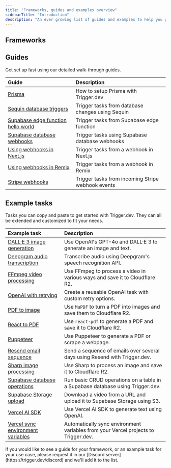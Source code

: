 ```yaml
---
title: "Frameworks, guides and examples overview"
sidebarTitle: "Introduction"
description: "An ever growing list of guides and examples to help you get setup with Trigger.dev."
---
```



## Frameworks

<CardGroup cols={3}>
  <CardBun />
  <CardNodejs />
  <CardNextjs />
  <CardRemix />
</CardGroup>

## Guides

Get set up fast using our detailed walk-through guides.

| Guide                                                                                      | Description                                       |
| :----------------------------------------------------------------------------------------- | :------------------------------------------------ |
| [Prisma](/guides/frameworks/prisma)                                                        | How to setup Prisma with Trigger.dev              |
| [Sequin database triggers](/guides/frameworks/sequin)                                      | Trigger tasks from database changes using Sequin  |
| [Supabase edge function hello world](/guides/frameworks/supabase-edge-functions-basic)     | Trigger tasks from Supabase edge function         |
| [Supabase database webhooks](/guides/frameworks/supabase-edge-functions-database-webhooks) | Trigger tasks using Supabase database webhooks    |
| [Using webhooks in Next.js](/guides/frameworks/nextjs-webhooks)                            | Trigger tasks from a webhook in Next.js           |
| [Using webhooks in Remix](/guides/frameworks/remix-webhooks)                               | Trigger tasks from a webhook in Remix             |
| [Stripe webhooks](/guides/examples/stripe-webhook)                                         | Trigger tasks from incoming Stripe webhook events |

## Example tasks

Tasks you can copy and paste to get started with Trigger.dev. They can all be extended and customized to fit your needs.

| Example task                                                                  | Description                                                                        |
| :---------------------------------------------------------------------------- | :--------------------------------------------------------------------------------- |
| [DALL·E 3 image generation](/guides/examples/dall-e3-generate-image)          | Use OpenAI's GPT-4o and DALL·E 3 to generate an image and text.                    |
| [Deepgram audio transcription](/guides/examples/deepgram-transcribe-audio)    | Transcribe audio using Deepgram's speech recognition API.                          |
| [FFmpeg video processing](/guides/examples/ffmpeg-video-processing)           | Use FFmpeg to process a video in various ways and save it to Cloudflare R2.        |
| [OpenAI with retrying](/guides/examples/open-ai-with-retrying)                | Create a reusable OpenAI task with custom retry options.                           |
| [PDF to image](/guides/examples/pdf-to-image)                                 | Use `MuPDF` to turn a PDF into images and save them to Cloudflare R2.              |
| [React to PDF](/guides/examples/react-pdf)                                    | Use `react-pdf` to generate a PDF and save it to Cloudflare R2.                    |
| [Puppeteer](/guides/examples/puppeteer)                                       | Use Puppeteer to generate a PDF or scrape a webpage.                               |
| [Resend email sequence](/guides/examples/resend-email-sequence)               | Send a sequence of emails over several days using Resend with Trigger.dev.         |
| [Sharp image processing](/guides/examples/sharp-image-processing)             | Use Sharp to process an image and save it to Cloudflare R2.                        |
| [Supabase database operations](/guides/examples/supabase-database-operations) | Run basic CRUD operations on a table in a Supabase database using Trigger.dev.     |
| [Supabase Storage upload](/guides/examples/supabase-storage-upload)           | Download a video from a URL and upload it to Supabase Storage using S3.            |
| [Vercel AI SDK](/guides/examples/vercel-ai-sdk)                               | Use Vercel AI SDK to generate text using OpenAI.                                   |
| [Vercel sync environment variables](/guides/examples/vercel-sync-env-vars)    | Automatically sync environment variables from your Vercel projects to Trigger.dev. |

<Note>
  If you would like to see a guide for your framework, or an example task for your use case, please
  request it in our [Discord server](https://trigger.dev/discord) and we'll add it to the list.
</Note>
